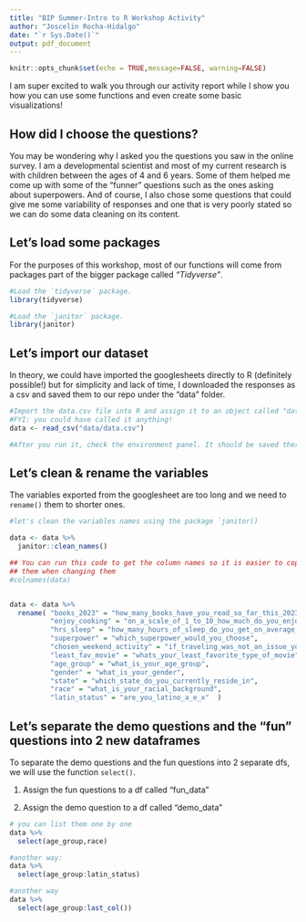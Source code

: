 ```yaml
---
title: "BIP Summer-Intro to R Workshop Activity"
author: "Joscelin Rocha-Hidalgo"
date: "`r Sys.Date()`"
output: pdf_document
---
```


```r
knitr::opts_chunk$set(echo = TRUE,message=FALSE, warning=FALSE)
```

I am super excited to walk you through our activity report while I show you how you can use some functions and even create some basic visualizations!

## How did I choose the questions?

You may be wondering why I asked you the questions you saw in the online survey. I am a developmental scientist and most of my current research is with children between the ages of 4 and 6 years. Some of them helped me come up with some of the "funner" questions such as the ones asking about superpowers. And of course, I also chose some questions that could give me some variability of responses and one that is very poorly stated so we can do some data cleaning on its content.

## Let's load some packages

For the purposes of this workshop, most of our functions will come from packages part of the bigger package called *"Tidyverse"*.

```r
#Load the `tidyverse` package. 
library(tidyverse)

#Load the `janitor` package.
library(janitor)
```

## Let's import our dataset

In theory, we could have imported the googlesheets directly to R (definitely possible!) but for simplicity and lack of time, I downloaded the responses as a csv and saved them to our repo under the "data" folder.

```r
#Import the data.csv file into R and assign it to an object called "data"
#FYI: you could have called it anything!
data <- read_csv("data/data.csv")

#After you run it, check the environment panel. It should be saved there!
```
## Let's clean & rename the variables
The variables exported from the googlesheet are too long and we need to `rename()` them to shorter ones.
```r
#let's clean the variables names using the package `janitor()

data <- data %>%
  janitor::clean_names()

## You can run this code to get the column names so it is easier to copy and paste 
## them when changing them
#colnames(data)  


data <- data %>%
  rename( "books_2023" = "how_many_books_have_you_read_so_far_this_2023",
          "enjoy_cooking" = "on_a_scale_of_1_to_10_how_much_do_you_enjoy_cooking",
          "hrs_sleep" = "how_many_hours_of_sleep_do_you_get_on_average_per_night",
          "superpower" = "which_superpower_would_you_choose",
          "chosen_weekend_activity" = "if_traveling_was_not_an_issue_you_can_teleport_anywhere_in_a_blink_what_would_be_your_preferred_way_to_spend_a_free_weekend",
          "least_fav_movie" = "whats_your_least_favorite_type_of_movie",
          "age_group" = "what_is_your_age_group",
          "gender" = "what_is_your_gender",
          "state" = "which_state_do_you_currently_reside_in",
          "race" = "what_is_your_racial_background",
          "latin_status" = "are_you_latino_a_e_x"  )
```


## Let's separate the demo questions and the "fun" questions into 2 new dataframes

To separate the demo questions and the fun questions into 2 separate dfs, we will use the function `select()`.

1.  Assign the fun questions to a df called "fun_data"

2.  Assign the demo question to a df called "demo_data"
```r
# you can list them one by one
data %>%
  select(age_group,race)

#another way:
data %>%
  select(age_group:latin_status)

#another way
data %>%
  select(age_group:last_col())

```

